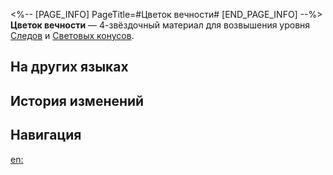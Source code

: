 <%-- [PAGE_INFO]
PageTitle=#Цветок вечности#
[END_PAGE_INFO] --%>
{{Предмет Инфобокс
|id          = 110173
|Изображение = Предмет Цветок вечности.png
|Тип         = Материал Следов
|Тип2        = Материал возвышения Светового конуса
|Инвентарь   = Материалы улучшения
|Редкость    = 4
|Эффект      = 
|Описание    = Великолепный цветок, распустившийся из ростка жизни. Можно использовать для значительного повышения уровня Следов персонажей {{Цвет|Выделенный|Изобилия}}.
|Источник1   = [[Чашелист (багровый): Бутон Изобилия (undefined)]]
|Источник2   = [[Универсальная машина для синтеза: Синтез материалов]]
|Источник3   = [[Универсальная машина для синтеза: Обмен материалов]]
}}
{{Описание|В тычинке сконцентрирована сила Изобилия, что даёт цветку вечную жизненную силу. Ни огонь, ни лёд, ни другая суровая окружающая среда не могут помешать росту этой великолепной формы жизни.<br />Однажды он будет питаться светом звёзд, его корни вплетутся в плоть мира и никогда не погибнут, а его плоды будут сулить бессмертие.<br /><br />''«Гигантские корабли затмевают собой горы и дрейфуют над пустотой. Над ними простираются ветви неумирающего древа, что дарует бессмертие».''}}
'''Цветок вечности''' — 4-звёздочный материал для возвышения уровня [[Следы|Следов]] и [[Световые конусы|Световых конусов]].

==На других языках==
{{На других языках
|en   = Flower of Eternity
|zhs  = 永恒之花
|zht  = 永恆之花
|ja   = 永久の花
|ko   = 영원의 꽃
|es   = Flor de la eternidad
|fr   = Fleur de l'éternité
|ru   = Цветок вечности
|th   = Flower of Eternity
|vi   = Hoa Vĩnh Cửu
|de   = Blume der Ewigkeit
|id   = Flower of Eternity
|pt   = Flor da Eternidade
}}

==История изменений==
{{История изменений|3.5}}

==Навигация==
{{Материалы улучшения Навбокс}}

[[en:]]